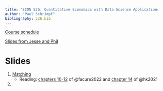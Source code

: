 ```yaml
---
title: "ECON 526: Quantitative Economics with Data Science Applications"
author: "Paul Schrimpf"
bibliography: 526.bib
---
```


[Course schedule](https://github.com/ubcecon/econ526)

[Slides from Jesse and Phil](https://ubcecon.github.io/ECON526/lectures/index.html)

# Slides

1. [Matching](matching.qmd)
   - Reading:  [chapters 10-12](https://matheusfacure.github.io/python-causality-handbook/10-Matching.html) of @facure2022 and [chapter 14](https://theeffectbook.net/ch-Matching.html) of @hk2021

2.
